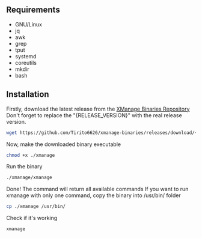 

## Requirements
- GNU/Linux
- jq
- awk
- grep
- tput
- systemd 
- coreutils
- mkdir 
- bash

## Installation

Firstly, download the latest release from the [XManage Binaries Repository](https://github.com/Tirito6626/xmanage-binaries/releases) 
<Callout type="warning" emoji="i">
  Don't forget to replace the "{RELEASE_VERSION}" with the real release version.
</Callout>
```bash
wget https://github.com/Tirito6626/xmanage-binaries/releases/download/{RELEASE_VERSION}/xmanage
```
Now, make the downloaded binary executable

```bash
chmod +x ./xmanage
```

Run the binary

```bash
./xmanage/xmanage
```

Done! The command will return all available commands
If you want to run xmanage with only one command, copy the binary into /usr/bin/ folder

```bash
cp ./xmanage /usr/bin/
```

Check if it's working

```bash
xmanage
```


